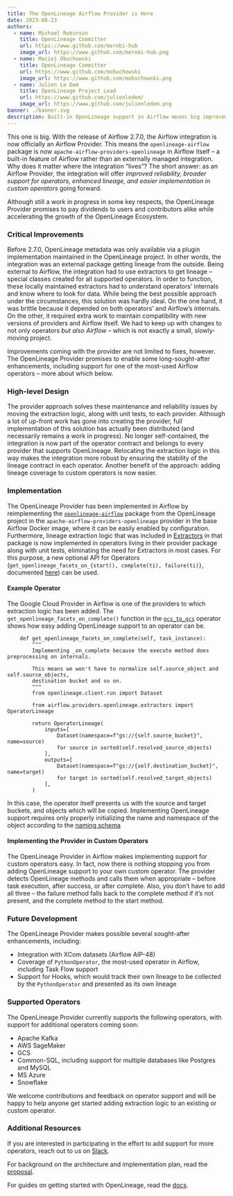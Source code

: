 ```yaml
---
title: The OpenLineage Airflow Provider is Here
date: 2023-08-23
authors: 
  - name: Michael Robinson
    title: OpenLineage Committer
    url: https://www.github.com/merobi-hub
    image_url: https://www.github.com/merobi-hub.png
  - name: Maciej Obuchowski 
    title: OpenLineage Committer
    url: https://www.github.com/mobuchowski
    image_url: https://www.github.com/mobuchowski.png
  - name: Julien Le Dem
    title: OpenLineage Project Lead
    url: https://www.github.com/julienledem/
    image_url: https://www.github.com/julienledem.png
banner: ./banner.svg
description: Built-in OpenLineage support in Airflow means big improvements in reliability, lineage output, and custom operator implementation.
---
```


This one is big. With the release of Airflow 2.7.0, the Airflow integration is now officially an Airflow Provider. This means the `openlineage-airflow` package is now `apache-airflow-providers-openlineage` in Airflow itself – a built-in feature of Airflow rather than an externally managed integration. Why does it matter where the integration “lives”? The short answer: as an Airflow Provider, the integration will offer *improved reliability, broader support for operators, enhanced lineage, and easier implementation in custom operators* going forward. 

Although still a work in progress in some key respects, the OpenLineage Provider promises to pay dividends to users and contributors alike while accelerating the growth of the OpenLineage Ecosystem.

<!--truncate-->

### Critical Improvements

Before 2.7.0, OpenLineage metadata was only available via a plugin implementation maintained in the OpenLineage project. In other words, the integration was an external package getting lineage from the outside. Being external to Airflow, the integration had to use extractors to get lineage – special classes created for all supported operators. In order to function, these locally maintained extractors had to understand operators’ internals and know where to look for data. While being the best possible approach under the circumstances, this solution was hardly ideal. On the one hand, it was brittle because it depended on both operators’ and Airflow’s internals. On the other, it required extra work to maintain compatibility with new versions of providers and Airflow itself. We had to keep up with changes to not only operators *but also Airflow* – which is not exactly a small, slowly-moving project.

Improvements coming with the provider are not limited to fixes, however. The OpenLineage Provider promises to enable some long-sought-after enhancements, including support for one of the most-used Airflow operators – more about which below. 

### High-level Design

The provider approach solves these maintenance and reliability issues by moving the extraction logic, along with unit tests, to each provider. Although a lot of up-front work has gone into creating the provider, full implementation of this solution has actually been distributed (and necessarily remains a work in progress). No longer self-contained, the integration is now part of the operator contract and belongs to every provider that supports OpenLineage. Relocating the extraction logic in this way makes the integration more robust by ensuring the stability of the lineage contract in each operator. Another benefit of the approach: adding lineage coverage to custom operators is now easier.    

### Implementation

The OpenLineage Provider has been implemented in Airflow by reimplementing the [`openlineage-airflow`](https://github.com/OpenLineage/OpenLineage/tree/main/integration/airflow) package from the OpenLineage project in the `apache-airflow-providers-openlineage` provider in the base Airflow Docker image, where it can be easily enabled by configuration. Furthermore, lineage extraction logic that was included in [Extractors](https://github.com/OpenLineage/OpenLineage/tree/main/integration/airflow/openlineage/airflow/extractors) in that package is now implemented in operators living in their provider package along with unit tests, eliminating the need for Extractors in most cases. For this purpose, a new optional API for Operators (`get_openlineage_facets_on_{start(), complete(ti), failure(ti)}`, documented [here](https://openlineage.io/docs/integrations/airflow/default-extractors)) can be used.

#### Example Operator

The Google Cloud Provider in Airflow is one of the providers to which extraction logic has been added. The `get_openlineage_facets_on_complete()` function in the [`gcs_to_gcs`](https://github.com/apache/airflow/blob/main/airflow/providers/google/cloud/transfers/gcs_to_gcs.py#L556) operator shows how easy adding OpenLineage support to an operator can be.
   
```
    def get_openlineage_facets_on_complete(self, task_instance):
        """
        Implementing _on_complete because the execute method does preprocessing on internals.

        This means we won't have to normalize self.source_object and self.source_objects,
        destination bucket and so on.
        """
        from openlineage.client.run import Dataset

        from airflow.providers.openlineage.extractors import OperatorLineage

        return OperatorLineage(
            inputs=[
                Dataset(namespace=f"gs://{self.source_bucket}", name=source)
                for source in sorted(self.resolved_source_objects)
            ],
            outputs=[
                Dataset(namespace=f"gs://{self.destination_bucket}", name=target)
                for target in sorted(self.resolved_target_objects)
            ],
        )
```
In this case, the operator itself presents us with the source and target buckets, and objects which will be copied. Implementing OpenLineage support requires only properly initializing the name and namespace of the object according to the [naming schema](https://github.com/OpenLineage/docs/blob/main/docs/spec/naming.md) 

#### Implementing the Provider in Custom Operators

The OpenLineage Provider in Airflow makes implementing support for custom operators easy. In fact, now there is nothing stopping you from adding OpenLineage support to your own custom operator. The provider detects OpenLineage methods and calls them when appropriate – before task execution, after success, or after complete. Also, you don’t have to add all three – the failure method falls back to the complete method if it’s not present, and the complete method to the start method. 

### Future Development

The OpenLineage Provider makes possible several sought-after enhancements, including:

- Integration with XCom datasets (Airflow AIP-48)
- Coverage of `PythonOperator`, the most-used operator in Airflow, including Task Flow support
- Support for Hooks, which would track their own lineage to be collected by the `PythonOperator` and presented as its own lineage

### Supported Operators

The OpenLineage Provider currently supports the following operators, with support for additional operators coming soon:

- Apache Kafka
- AWS SageMaker
- GCS
- Common-SQL, including support for multiple databases like Postgres and MySQL
- MS Azure
- Snowflake

We welcome contributions and feedback on operator support and will be happy to help anyone get started adding extraction logic to an existing or custom operator.

### Additional Resources

If you are interested in participating in the effort to add support for more operators, reach out to us on [Slack](https://bit.ly/lineageslack).

For background on the architecture and implementation plan, read the [proposal](https://cwiki.apache.org/confluence/display/AIRFLOW/AIP-53+OpenLineage+in+Airflow).

For guides on getting started with OpenLineage, read the [docs](https://openlineage.io/docs/).
